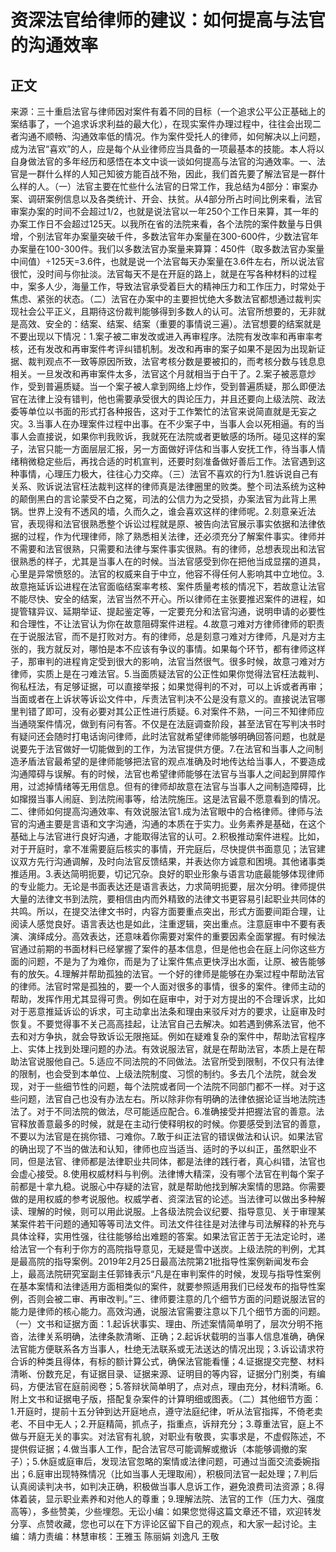 # 资深法官给律师的建议：如何提高与法官的沟通效率
## 正文
来源：三十重启法官与律师因对案件有着不同的目标（一个追求公平公正基础上的案结事了，一个追求诉求利益的最大化），在现实案件办理过程中，往往会出现二者沟通不顺畅、沟通效率低的情况。作为案件受托人的律师，如何解决以上问题，成为法官“喜欢”的人，应是每个从业律师应当具备的一项最基本的技能。本人将以自身做法官的多年经历和感悟在本文中谈一谈如何提高与法官的沟通效率。一、法官是一群什么样的人知己知彼方能百战不殆，因此，我们首先要了解法官是一群什么样的人。（一）法官主要在忙些什么法官的日常工作，我总结为4部分：审案办案、调研案例信息以及各类统计、开会、扶贫。从4部分所占时间比例来看，法官审案办案的时间不会超过1/2，也就是说法官以一年250个工作日来算，其一年的办案工作日不会超过125天。以我所在省的法院来看，各个法院的案件数量与日俱增，个别法官年办案量突破千件，多数法官年办案量在300-600件，少数法官年办案量在100-300件。我们以多数法官办案量来算算：450件（取多数法官办案量中间值）÷125天=3.6件，也就是说一个法官每天办案量在3.6件左右，所以说法官很忙，没时间与你扯淡。法官每天不是在开庭的路上，就是在写各种材料的过程中，案多人少，海量工作，导致法官承受着巨大的精神压力和工作压力，时常处于焦虑、紧张的状态。（二）法官在办案中的主要担忧绝大多数法官都想通过裁判实现社会公平正义，且期待这份裁判能够得到多数人的认可。法官所想要的，无非就是高效、安全的：结案、结案、结案（重要的事情说三遍）。法官想要的结案就是不要出现以下情况：1.案子被二审发改或进入再审程序。法院有发改率和再审率考核，还有发改和再审案件考评纠错机制。发改和再审的案子如果不是因为出现新证据、裁判观点不一致等原因所致，法官考核分数是要被扣的，而考核分数与钱息息相关。一旦发改和再审案件太多，法官这个月就相当于白干了。2.案子被恶意炒作，受到普遍质疑。当一个案子被人拿到网络上炒作，受到普遍质疑，那么即便法官在法律上没有错判，他也需要承受很大的舆论压力，并且还要向上级法院、政法委等单位以书面的形式打各种报告，这对于工作繁忙的法官来说简直就是无妄之灾。3.当事人在办理案件过程中出事。在不少案子中，当事人会以死相逼。有的当事人会直接说，如果你判我败诉，我就死在法院或者更敏感的场所。碰见这样的案子，法官只能一方面层层汇报，另一方面做好评估和当事人安抚工作，待当事人情绪稍微稳定些后，再找合适的时机宣判，还要时刻准备做好善后工作。法官遇到这种事情，心理压力极大，往往心力交瘁。（三）法官不喜欢的行为1.胜诉说自己有关系、败诉说法官枉法裁判这样的律师真是法律圈里的败类。整个司法系统为这种的颠倒黑白的言论蒙受不白之冤，司法的公信力为之受损，办案法官为此背上黑锅。世界上没有不透风的墙，久而久之，谁会喜欢这样的律师呢。2.刻意亲近法官，表现得和法官很熟悉整个诉讼过程就是原、被告向法官展示事实依据和法律依据的过程，作为代理律师，除了熟悉相关法律，还必须充分了解案件事实。律师并不需要和法官很熟，只需要和法律与案件事实很熟。有的律师，总想表现出和法官很熟悉的样子，尤其是当事人在的时候。当法官感受到你在把他当成显摆的道具，心里是异常愤怒的。法官的权威来自于中立，他容不得任何人影响其中立地位。3.故意拖延诉讼进程在法官面临结案率考核、案件质量考核的情况下，若故意让法官不能尽快、安全的结案，法官当然不开心。所以律师在主张要推迟案件的进程，如提管辖异议、延期举证、提起鉴定等，一定要充分和法官沟通，说明申请的必要性和合理性，不让法官认为你在故意阻碍案件进程。4.故意刁难对方律师律师的职责在于说服法官，而不是打败对方。有的律师，总是刻意刁难对方律师，凡是对方主张的，我方就反对，哪怕是本不应该有争议的事情。如果每个环节，都有律师这样子，那审判的进程肯定受到很大的影响，法官当然很气。很多时候，故意刁难对方律师，实质上是在刁难法官。5.当面质疑法官的公正性如果你觉得法官枉法裁判、徇私枉法，有足够证据，可以直接举报；如果觉得判的不对，可以上诉或者再审；当面或者在上诉状等诉讼文件中，斥责法官判决不公是没有意义的。直接说法官哪里判错了即可，没有必要对其公正性进行质疑。6.对案件不熟，一问三不知律师应当通晓案件情况，做到有问有答。不仅是在法庭调查阶段，甚至法官在写判决书时有疑问还会随时打电话询问律师，此时法官就希望律师能够明确回答问题，也就是说要先于法官做好一切能做到的工作，为法官提供方便。7.在法官和当事人之间制造矛盾法官最希望的是律师能够把法官的观点准确及时地传达给当事人，不要造成沟通障碍与误解。有的时候，法官也希望律师能够在法官与当事人之间起到屏障作用，过滤掉情绪等无用信息。但有的律师却故意在法官与当事人之间制造障碍，比如撺掇当事人闹庭、到法院闹事等，给法院施压。这是法官最不愿意看到的情况。二、律师如何提高沟通效率、有效说服法官1.成为法官眼中的合格律师。律师与法官的沟通主要是言语和文字沟通，沟通的本质在于实力。业务素养是基础，在这个基础上与法官进行良好沟通，才能取得法官的认可。2.积极推动案件进程。比如，对于开庭时，拿不准需要庭后核实的事情，开完庭后，尽快提供书面意见；法官建议双方先行沟通调解，及时向法官反馈结果，并表达你方诚意和困境。其他诸事类推适用。3.表达简明扼要，切记冗杂。良好的职业形象与语言功底最能够体现律师的专业能力。无论是书面表达还是语言表达，力求简明扼要，层次分明。律师提供大量的法律文书到法院，要相信由内而外精致的法律文书更容易引起职业共同体的共鸣。所以，在提交法律文书时，内容方面要重点突出，形式方面要间距合理，让阅读人感觉良好。语言表达也是如此，注重逻辑，突出重点。注意庭审中不要有表演、演绎成分。高效表达，还意味着你需要对案件的重要因素全面掌握。有时候法官通过前期的书面材料已经掌握了案件的基本信息，但是他也会在庭上问你这些方面的问题，不是为了为难你，而是为了让案件焦点更快浮出水面，让原、被告能够有的放矢。4.理解并帮助孤独的法官。一个好的律师是能够在办案过程中帮助法官的律师。法官时常是孤独的，要一个人面对很多的事情，很多的案件。律师主动的帮助，发挥作用尤其显得可贵。例如在庭审中，对于对方提出的不合理诉求，比如对于恶意推延诉讼的诉求，可主动拿出法条和理由来驳斥对方的要求，让庭审及时恢复。不要觉得事不关己高高挂起，让法官自己去解决。如若遇到佛系法官，他不去和对方争执，就会导致诉讼无限拖延。例如在疑难复杂的案件中，帮助法官程序上、实体上找到处理问题的办法。有效说服法官，就是在帮助法官，本质上是在帮助法官说服他自己。5.适应不同法院的不同做法。法官所受到限制，不仅只有法律的限制，也会受到本单位、上级法院制度、习惯的制约。多去几个法院，就会发现，对于一些细节性的问题，每个法院或者同一个法院不同部门都不一样。对于这些问题，法官自己也没有办法左右。所以除非你有明确的法律依据论证当地法院违法了。对于不同法院的做法，尽可能适应配合。6.准确接受并把握法官的善意。法官释放善意最多的时候，就是在主动行使释明权的时候。你要感受到法官的善意，不要以为法官是在挑你错、刁难你。7.敢于纠正法官的错误做法和认识。如果法官的确出现了不当的做法和认知，律师也应当适当、适时的予以纠正，虽然职业不同，但是法官、律师都是法律职业共同体，都是法律的践行者，真心纠错，法官也会虚心接受。8.使用权威材料与判例。法律博大精深，没有哪个法官在判每个案子前都是十拿九稳。说服心中存疑的法官，就是帮助他找到解决案情的思路。你需要做的是用权威的参考说服他。权威学者、资深法官的论述。当法律可以做出多种解读、理解的时候，则可以用此说服。上各级法院会议纪要、指导意见、关于审理某某案件若干问题的通知等等司法文件。司法文件往往是对法律与司法解释的补充与具体诠释，实用性强，往往能够给出难题的答案。如果法官正苦于无法定论时，递给法官一个有利于你方的高院指导意见，无疑是雪中送炭。上级法院的判例，尤其是最高院的指导案例。2019年2月25日最高法院第21批指导性案例新闻发布会上，最高法院研究室副主任郭锋表示“凡是在审判案件的时候，发现与指导性案例在基本案情和法律适用方面相类似的案件，就要参照适用我们已经发布的指导性案例，否则会被二审、再审改判。”三、律师要注意的几个细节方面的问题说服法官的能力是律师的核心能力。高效沟通，说服法官需要注意以下几个细节方面的问题。（一）文书和证据方面：1.起诉状事实、理由、所述案情简单明了，层次分明不拖沓，法律关系明确，法律条款清晰、正确；2.起诉状载明的当事人信息准确，确保法官能方便联系各方当事人，杜绝无法联系或无法送达的情况出现；3.诉讼请求符合诉的种类且得体，有标的额计算公式，确保法官能看懂；4.证据提交完整、材料清晰、份数充足，有证据目录、证据来源、证明目的等内容，证据分门别类，有编码，方便法官在庭前阅卷；5.答辩状简单明了，点对点，理由充分，材料清晰。6.附上文书和证据电子版，搭配复杂案件的计算明细或图表。（二）其他细节方面：1.开庭时，提前十五分钟到达开庭地点，遵守法庭纪律，听从法官指挥，不倚老卖老、不目中无人；2.开庭精简，抓点子，指重点，诉辩充分；3.尊重法官，庭上不做与开庭无关的事实。对法官有礼貌，对职业有敬畏，实事求是，不虚假陈述，不提供假证据；4.做当事人工作，配合法官尽可能调解或撤诉（本能够调撤的案子）；5.休庭或庭审后，发现法官忽略的案情或法律问题，可通过当面交流委婉指出；6.庭审出现特殊情况（比如当事人无理取闹），积极同法官一起处理；7.判后认真阅读判决书，如判决正确，积极做当事人息诉工作，避免浪费司法资源；8.得体着装，显示职业素养和对他人的尊重；9.理解法院、法官的工作（压力大、强度高等），多些赞美，少些埋怨。无讼小编：如果您觉得这篇文章还不错，欢迎转发分享、点赞收藏，您也可以在下方评论区留下自己的观点，和大家一起讨论。主编：靖力责编：林慧审核：王雅玉 陈丽娟 刘逸凡 王敬